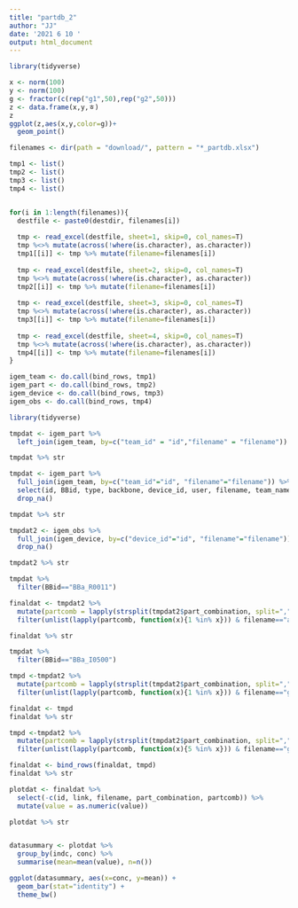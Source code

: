 ```yaml
---
title: "partdb_2"
author: "JJ"
date: '2021 6 10 '
output: html_document
---
```


```r

library(tidyverse)

x <- norm(100)
y <- norm(100)
g <- fractor(c(rep("g1",50),rep("g2",50)))
z <- data.frame(x,y,ㅎ)
z
ggplot(z,aes(x,y,color=g))+
  geom_point()

filenames <- dir(path = "download/", pattern = "*_partdb.xlsx")

tmp1 <- list()
tmp2 <- list()
tmp3 <- list()
tmp4 <- list()


for(i in 1:length(filenames)){
  destfile <- paste0(destdir, filenames[i])
  
  tmp <- read_excel(destfile, sheet=1, skip=0, col_names=T)
  tmp %<>% mutate(across(!where(is.character), as.character))
  tmp1[[i]] <- tmp %>% mutate(filename=filenames[i])
  
  tmp <- read_excel(destfile, sheet=2, skip=0, col_names=T)
  tmp %<>% mutate(across(!where(is.character), as.character))
  tmp2[[i]] <- tmp %>% mutate(filename=filenames[i])
  
  tmp <- read_excel(destfile, sheet=3, skip=0, col_names=T)
  tmp %<>% mutate(across(!where(is.character), as.character))
  tmp3[[i]] <- tmp %>% mutate(filename=filenames[i])
  
  tmp <- read_excel(destfile, sheet=4, skip=0, col_names=T)
  tmp %<>% mutate(across(!where(is.character), as.character))
  tmp4[[i]] <- tmp %>% mutate(filename=filenames[i])
}

igem_team <- do.call(bind_rows, tmp1)
igem_part <- do.call(bind_rows, tmp2)
igem_device <- do.call(bind_rows, tmp3)
igem_obs <- do.call(bind_rows, tmp4)

library(tidyverse)

tmpdat <- igem_part %>%
  left_join(igem_team, by=c("team_id" = "id","filename" = "filename"))

tmpdat %>% str

tmpdat <- igem_part %>%
  full_join(igem_team, by=c("team_id"="id", "filename"="filename")) %>%
  select(id, BBid, type, backbone, device_id, user, filename, team_name, year) %>%
  drop_na()

tmpdat %>% str

tmpdat2 <- igem_obs %>%
  full_join(igem_device, by=c("device_id"="id", "filename"="filename")) %>%
  drop_na()

tmpdat2 %>% str

tmpdat %>%
  filter(BBid=="BBa_R0011")

finaldat <- tmpdat2 %>%
  mutate(partcomb = lapply(strsplit(tmpdat2$part_combination, split=","), as.numeric)) %>%
  filter(unlist(lapply(partcomb, function(x){1 %in% x})) & filename=="aputron_partdb.xlsx")

finaldat %>% str

tmpdat %>%
  filter(BBid=="BBa_I0500")

tmpd <-tmpdat2 %>% 
  mutate(partcomb = lapply(strsplit(tmpdat2$part_combination, split=","), as.numeric)) %>% 
  filter(unlist(lapply(partcomb, function(x){1 %in% x})) & filename=="gpemelianov_partdb.xlsx")

finaldat <- tmpd
finaldat %>% str

tmpd <-tmpdat2 %>% 
  mutate(partcomb = lapply(strsplit(tmpdat2$part_combination, split=","), as.numeric)) %>% 
  filter(unlist(lapply(partcomb, function(x){5 %in% x})) & filename=="gpemelianov_partdb.xlsx")

finaldat <- bind_rows(finaldat, tmpd)
finaldat %>% str

plotdat <- finaldat %>% 
  select(-c(id, link, filename, part_combination, partcomb)) %>% 
  mutate(value = as.numeric(value))

plotdat %>% str


datasummary <- plotdat %>% 
  group_by(indc, conc) %>% 
  summarise(mean=mean(value), n=n()) 

ggplot(datasummary, aes(x=conc, y=mean)) +
  geom_bar(stat="identity") +
  theme_bw()

```

